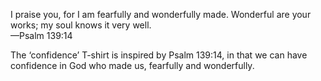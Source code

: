 I praise you, for I am fearfully and wonderfully made. Wonderful are your works; my soul knows it very well. \
&mdash;Psalm 139:14

The &lsquo;confidence&rsquo; T-shirt is inspired by Psalm 139:14, in that we can have confidence in God who made us, fearfully and wonderfully.
